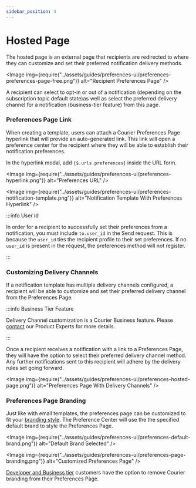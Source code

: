 ```yaml
---
sidebar_position: 4
---
```



# Hosted Page

The hosted page is an external page that recipients are redirected to where they can customize and set their preferred notification delivery methods.

<Image
  img={require("../assets/guides/preferences-ui/preferences-preferences-page-free.png")}
  alt="Recipient Preferences Page"
/>

A recipient can select to opt-in or out of a notification (depending on the subscription topic default state)as well as select the preferred delivery channel for a notification (business-tier feature) from this page.

### Preferences Page Link

When creating a template, users can attach a Courier Preferences Page hyperlink that will provide an auto-generated link. This link will open a preference center for the recipient where they will be able to establish their notification preferences.

In the hyperlink modal, add `{$.urls.preferences}` inside the URL form.

<Image
  img={require("../assets/guides/preferences-ui/preferences-hyperlink.png")}
  alt="Preferences URL"
/>

<Image
  img={require("../assets/guides/preferences-ui/preferences-notification-template.png")}
  alt="Notification Template With Preferences Hyperlink"
/>

:::info User Id

In order for a recipient to successfully set their preferences from a notification, you must include `to.user_id` in the Send request. This is because the `user_id` ties the recipient profile to their set preferences. If no `user_id` is present in the request, the preferences method will not register.

:::

### Customizing Delivery Channels

If a notification template has multiple delivery channels configured, a recipient will be able to customize and set their preferred delivery channel from the Preferences Page.

:::info Business Tier Feature

Delivery Channel customization is a Courier Business feature. Please [contact](https://www.courier.com/request-demo/) our Product Experts for more details.

:::

Once a recipient receives a notification with a link to a Preferences Page, they will have the option to select their preferred delivery channel method. Any further notifications sent to this recipient will adhere by the delivery rules set going forward.

<Image
  img={require("../assets/guides/preferences-ui/preferences-hosted-page.png")}
  alt="Preferences Page With Delivery Channels"
/>

### Preferences Page Branding

Just like with email templates, the preferences page can be customized to fit your [branding style](../courier-designer/brands/customize-default-brand.mdx). The Preference Center will use the the specified default brand to style the Preferences Page.

<Image
  img={require("../assets/guides/preferences-ui/preferences-default-brand.png")}
  alt="Default Brand Selected"
/>

<Image
  img={require("../assets/guides/preferences-ui/preferences-page-branding.png")}
  alt="Customized Preferences Page"
/>

[Developer and Business tier](https://www.courier.com/pricing/) customers have the option to remove Courier branding from their Preferences Page.
